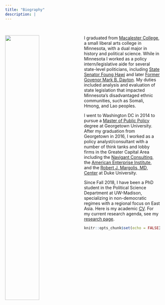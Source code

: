```yaml
---
title: "Biography"
description: |
---
```


<br>

<img src = "policywonk.jpg" style="width:47%; margin-right: 20px" align="left"> I graduated from [Macalester College](https://www.macalester.edu/), a small liberal arts college in Minnesota, with a dual major in history and political science. While in Minnesota I worked as a policy intern/legislative aide for several state-level politicians, including [State Senator Foung Hawj](https://www.macalester.edu/) and later [Former Govenor Mark B. Dayton](https://en.wikipedia.org/wiki/Mark_Dayton). My duties included analysis and evaluation of state legislation that impacted Minnesota's disadvantaged ethnic communities, such as Somali, Hmong, and Lao peoples.

I went to Washington DC in 2014 to pursue a [Master of Public Policy](https://mccourt.georgetown.edu/) degree at Georgetown University. After my graduation from Georgetown in 2016, I worked as a policy analyst/consultant with a number of think tanks and lobby firms in the Greater Capital Area including the [Navigant Consulting](https://guidehouse.com/), the [American Enterprise Institute](https://www.aei.org/), and the [Robert J. Margolis, MD, Center](https://healthpolicy.duke.edu/) at Duke University.

Since Fall 2018, I have been a PhD student in the Political Science Department at UW-Madison, specializing in non-democratic regimes with a regional focus on East Asia. Here is my academic [CV](cv.pdf). For my current research agenda, see my [research page](research.html).


```r
knitr::opts_chunk$set(echo = FALSE)
```

